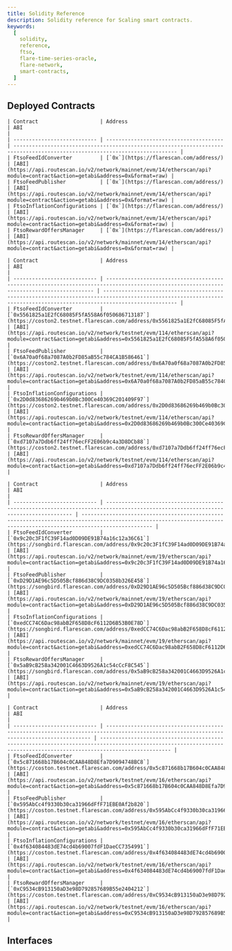 ```yaml
---
title: Solidity Reference
description: Solidity reference for Scaling smart contracts.
keywords:
  [
    solidity,
    reference,
    ftso,
    flare-time-series-oracle,
    flare-network,
    smart-contracts,
  ]
---
```



## Deployed Contracts

<Tabs block>
  <TabItem value="flare" label="Flare Mainnet">
  
    | Contract                    | Address                                | ABI                                                                                                                         |
    | --------------------------- | -------------------------------------- | --------------------------------------------------------------------------------------------------------------------------- |
    | FtsoFeedIdConverter         | [`0x`](https://flarescan.com/address/) | [ABI](https://api.routescan.io/v2/network/mainnet/evm/14/etherscan/api?module=contract&action=getabi&address=0x&format=raw) |
    | FtsoFeedPublisher           | [`0x`](https://flarescan.com/address/) | [ABI](https://api.routescan.io/v2/network/mainnet/evm/14/etherscan/api?module=contract&action=getabi&address=0x&format=raw) |
    | FtsoInflationConfigurations | [`0x`](https://flarescan.com/address/) | [ABI](https://api.routescan.io/v2/network/mainnet/evm/14/etherscan/api?module=contract&action=getabi&address=0x&format=raw) |
    | FtsoRewardOffersManager     | [`0x`](https://flarescan.com/address/) | [ABI](https://api.routescan.io/v2/network/mainnet/evm/14/etherscan/api?module=contract&action=getabi&address=0x&format=raw) |

  </TabItem>
  <TabItem value="coston2" label="Flare Testnet Coston2" default>

    | Contract                    | Address                                                                                                                                  | ABI                                                                                                                                                                  |
    | --------------------------- | ---------------------------------------------------------------------------------------------------------------------------------------- | -------------------------------------------------------------------------------------------------------------------------------------------------------------------- |
    | FtsoFeedIdConverter         | [`0x5561825a1E2fC68085F5fA558A6f050686713187`](https://coston2.testnet.flarescan.com/address/0x5561825a1E2fC68085F5fA558A6f050686713187) | [ABI](https://api.routescan.io/v2/network/testnet/evm/114/etherscan/api?module=contract&action=getabi&address=0x5561825a1E2fC68085F5fA558A6f050686713187&format=raw) |
    | FtsoFeedPublisher           | [`0x6A70a0f68a7087A0b2FD85aB55c784CA1B586461`](https://coston2.testnet.flarescan.com/address/0x6A70a0f68a7087A0b2FD85aB55c784CA1B586461) | [ABI](https://api.routescan.io/v2/network/testnet/evm/114/etherscan/api?module=contract&action=getabi&address=0x6A70a0f68a7087A0b2FD85aB55c784CA1B586461&format=raw) |
    | FtsoInflationConfigurations | [`0x2D0d83686269b469b0Bc300Ce40369C201409F97`](https://coston2.testnet.flarescan.com/address/0x2D0d83686269b469b0Bc300Ce40369C201409F97) | [ABI](https://api.routescan.io/v2/network/testnet/evm/114/etherscan/api?module=contract&action=getabi&address=0x2D0d83686269b469b0Bc300Ce40369C201409F97&format=raw) |
    | FtsoRewardOffersManager     | [`0xd7107a7Ddb6ff24ff76ecFF2E06b9c4a3D8DCb88`](https://coston2.testnet.flarescan.com/address/0xd7107a7Ddb6ff24ff76ecFF2E06b9c4a3D8DCb88) | [ABI](https://api.routescan.io/v2/network/testnet/evm/114/etherscan/api?module=contract&action=getabi&address=0xd7107a7Ddb6ff24ff76ecFF2E06b9c4a3D8DCb88&format=raw) |

  </TabItem>
  <TabItem value="songbird" label="Songbird Canary-Network">

    | Contract                    | Address                                                                                                                           | ABI                                                                                                                                                                 |
    | --------------------------- | --------------------------------------------------------------------------------------------------------------------------------- | ------------------------------------------------------------------------------------------------------------------------------------------------------------------- |
    | FtsoFeedIdConverter         | [`0x9c20c3F1fC39F14ad0D09DE91B74a16c12a36C61`](https://songbird.flarescan.com/address/0x9c20c3F1fC39F14ad0D09DE91B74a16c12a36C61) | [ABI](https://api.routescan.io/v2/network/mainnet/evm/19/etherscan/api?module=contract&action=getabi&address=0x9c20c3F1fC39F14ad0D09DE91B74a16c12a36C61&format=raw) |
    | FtsoFeedPublisher           | [`0xD29D1AE96c5D505Bcf886d38C9DC0358b326E458`](https://songbird.flarescan.com/address/0xD29D1AE96c5D505Bcf886d38C9DC0358b326E458) | [ABI](https://api.routescan.io/v2/network/mainnet/evm/19/etherscan/api?module=contract&action=getabi&address=0xD29D1AE96c5D505Bcf886d38C9DC0358b326E458&format=raw) |
    | FtsoInflationConfigurations | [`0xedCC74C6Dac98abB2F658D8cF6112D6B53B0E78D`](https://songbird.flarescan.com/address/0xedCC74C6Dac98abB2F658D8cF6112D6B53B0E78D) | [ABI](https://api.routescan.io/v2/network/mainnet/evm/19/etherscan/api?module=contract&action=getabi&address=0xedCC74C6Dac98abB2F658D8cF6112D6B53B0E78D&format=raw) |
    | FtsoRewardOffersManager     | [`0x5aB9cB258a342001C4663D9526A1c54cCcF8C545`](https://songbird.flarescan.com/address/0x5aB9cB258a342001C4663D9526A1c54cCcF8C545) | [ABI](https://api.routescan.io/v2/network/mainnet/evm/19/etherscan/api?module=contract&action=getabi&address=0x5aB9cB258a342001C4663D9526A1c54cCcF8C545&format=raw) |

  </TabItem>
  <TabItem value="coston" label="Songbird Testnet Coston">

    | Contract                    | Address                                                                                                                                 | ABI                                                                                                                                                                 |
    | --------------------------- | --------------------------------------------------------------------------------------------------------------------------------------- | ------------------------------------------------------------------------------------------------------------------------------------------------------------------- |
    | FtsoFeedIdConverter         | [`0x5c871668b17B604c0CAA848D8Efa7D9094748BC8`](https://coston.testnet.flarescan.com/address/0x5c871668b17B604c0CAA848D8Efa7D9094748BC8) | [ABI](https://api.routescan.io/v2/network/testnet/evm/16/etherscan/api?module=contract&action=getabi&address=0x5c871668b17B604c0CAA848D8Efa7D9094748BC8&format=raw) |
    | FtsoFeedPublisher           | [`0x595AbCc4f9330b30ca31966dFfF71EBE0Af2b820`](https://coston.testnet.flarescan.com/address/0x595AbCc4f9330b30ca31966dFfF71EBE0Af2b820) | [ABI](https://api.routescan.io/v2/network/testnet/evm/16/etherscan/api?module=contract&action=getabi&address=0x595AbCc4f9330b30ca31966dFfF71EBE0Af2b820&format=raw) |
    | FtsoInflationConfigurations | [`0x4f634084483dE74cd4b69007fdF1DaeCC7354991`](https://coston.testnet.flarescan.com/address/0x4f634084483dE74cd4b69007fdF1DaeCC7354991) | [ABI](https://api.routescan.io/v2/network/testnet/evm/16/etherscan/api?module=contract&action=getabi&address=0x4f634084483dE74cd4b69007fdF1DaeCC7354991&format=raw) |
    | FtsoRewardOffersManager     | [`0xC9534cB913150aD3e98D792857689B55e2404212`](https://coston.testnet.flarescan.com/address/0xC9534cB913150aD3e98D792857689B55e2404212) | [ABI](https://api.routescan.io/v2/network/testnet/evm/16/etherscan/api?module=contract&action=getabi&address=0xC9534cB913150aD3e98D792857689B55e2404212&format=raw) |

  </TabItem>

</Tabs>

## Interfaces

<DocCardList />

